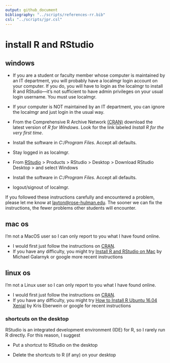 ```yaml
---
output: github_document
bibliography: "../scripts/references-rr.bib"
csl: "../scripts/jpr.csl"
---
```


# install R and RStudio 

## windows

- If you are a student or faculty member whose computer is maintained by an IT department, you will probably have a localmgr login account on your computer. If you do, you will have to login as the localmgr to install R and RStudio---it's not sufficient to have admin privileges on your usual login username. You must use localmgr. 

- If your computer is NOT maintained by an IT department, you can ignore the localmgr and just login in the usual way. 

- From the Comprehensive R Archive Network  [(CRAN)](http://cran.us.r-project.org/) download the latest version of _R for Windows_. Look for the link labeled _Install R for the very first time_. 

- Install the software in _C:/Program Files_. Accept all defaults. 

- Stay logged in as localmgr. 

- From [RStudio](http://www.rstudio.com/) &gt; Products &gt; RStudio &gt; Desktop &gt; Download RStudio Desktop &gt; and select Windows 

- Install the software in  _C:/Program Files_. Accept all defaults. 

- logout/signout of localmgr. 

If you followed these instructions carefully and encountered a problem, please let me know at <layton@rose-hulman.edu>.  The sooner we can fix the instructions, the fewer problems other students will encounter. 


## mac os

I'm not a MacOS user so I can only report to you what I have found online. 

- I would first just follow the instructions on [CRAN](https://cran.r-project.org/). 
- If you have any difficulty, you might try [Install R and RStudio on Mac](https://medium.com/@GalarnykMichael/install-r-and-rstudio-on-mac-e911606ce4f4) by Michael Galarnyk or google more recent instructions 


## linux os 

I'm not a Linux user so I can only report to you what I have found online. 

- I would first just follow the instructions on [CRAN](https://cran.r-project.org/). 
- If you have any difficulty, you might try [How to Install R Ubuntu 16.04 Xenial](http://www.datascienceriot.com//r/install-ubuntu16/)  by Kris Eberwein or google for recent instructions  





### shortcuts on the desktop

RStudio is an integrated development environment (IDE) for R, so I rarely run R directly. For this reason, I suggest

-   Put a shortcut to RStudio on the desktop 

-   Delete the shortcuts to R (if any) on your desktop  

